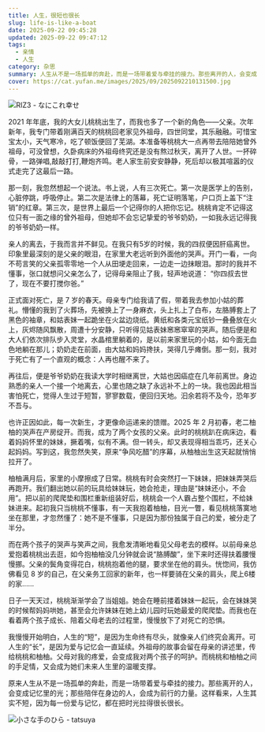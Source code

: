 ```yaml
---
title: 人生，很短也很长
slug: life-is-like-a-boat
date: 2025-09-22 09:45:28
updated: 2025-09-22 09:47:12
tags:
  - 亲情
  - 人生
category: 杂思
summary: 人生从不是一场孤单的奔赴，而是一场带着爱与牵挂的接力。那些离开的人，会变成记忆里的光；那些陪伴在身边的人，会成为前行的力量。
cover: https://cat.yufan.me/images/2025/09/2025092210131500.jpg
---
```


![RIZ3 - なにこれ幸せ](https://cat.yufan.me/images/2025/09/2025092210143100.jpg)

<MusicPlayer netease={4931189} />

2021 年年底，我的大女儿桃桃出生了，而我也多了一个新的角色——父亲。次年新年，我专门带着刚满百天的桃桃回老家见外祖母，四世同堂，其乐融融。可惜宝宝太小，天气寒冷，吃了顿饭便回了芜湖。本准备等桃桃大一点再带去陪陪她曾外祖母，可没曾想，久卧病床的外祖母终究还是没有熬过秋天，离开了人世。一抔碎骨，一路弹唱,敲敲打打,鞭炮齐鸣。老人家生前安安静静，死后却以极其喧嚣的仪式走完了这最后一路。

那一刻，我忽然想起一个说法。书上说，人有三次死亡。第一次是医学上的告别，心脏停跳，呼吸停止。第二次是法律上的落幕，死亡证明落笔，户口页上盖下“注销”的红章。第三次，是世界上最后一个记得你的人把你忘记。桃桃肯定不记得这位只有一面之缘的曾外祖母，但她却不会忘记挚爱的爷爷奶奶，一如我永远记得我的爷爷奶奶一样。

亲人的离去，于我而言并不鲜见。在我只有5岁的时候，我的四叔便因肝癌离世。印象里最深刻的是父亲的眼泪，在家里大老远听到外面他的哭声。开门一看，一向不苟言笑的父亲孤零零地一个人从田埂走回来，一边走一边抹眼泪。那时的我并不懂事，张口就想问父亲怎么了，记得母亲阻止了我，轻声地说道： “你四叔去世了，现在不要打搅你爸。”

正式面对死亡，是 7 岁的春天。母亲专门给我请了假，带着我去参加小姑的葬礼。懵懂的我到了火葬场，先被换上了一身麻衣，头上扎上了白布，左胳膊套上了黑色的袖章，和姑表妹一起跪坐在火盆边烧纸。黄纸和各类元宝纸钞一叠叠放在火上，灰烬随风飘散，周遭十分安静，只听得见姑表妹窸窸窣窣的哭声。随后便是和大人们依次排队步入灵堂，水晶棺里躺着的，是以前来家里玩的小姑，如今面无血色地躺在那儿；奶奶走在前面，由大姑和妈妈搀扶，哭得几乎瘫倒。那一刻，我对于死亡有了一个直观的概念：人再也醒不来了。

再往后，便是爷爷奶奶在我读大学时相继离世，大姑也因癌症在几年前离世。身边熟悉的亲人一个接一个地离去，心里也随之缺了永远补不上的一块。我也因此相当害怕死亡，觉得人生过于短暂，寥寥数载，便回归天地。汩余若将不及今，恐年岁不吾与。

也许正因如此，每一次新生，才更像命运递来的馈赠。2025 年 2 月初春，老二柚柚的哭声在产房绽开。而我，成为了两个女孩的父亲。此时的桃桃趴在病床边，看着妈妈怀里的妹妹，撅着嘴，似有不满。但一转头，却又表现得相当乖巧，还关心起妈妈。写到这，我忽然失笑，原来“争风吃醋”的序幕，从柚柚出生这天起就悄悄拉开了。

柚柚满月后，家里的小摩擦成了日常。桃桃有时会突然打一下妹妹，把妹妹弄哭后再跑开。我们翻出她以前的玩具给妹妹玩，她会抢走，理由是“妹妹还小，不会用”。把以前的爬爬垫和围栏重新组装好后，桃桃会一个人霸占整个围栏，不给妹妹进来。起初我只当桃桃不懂事，有一天我抱着柚柚，目光一瞥，看见桃桃落寞地坐在那里，才忽然懂了：她不是不懂事，只是因为那份独属于自己的爱，被分走了半分。

而在两个孩子的哭声与笑声之间，我愈发清晰地看见父母老去的模样。以前母亲总爱抱着桃桃出去逛，如今抱柚柚没几分钟就会说“胳膊酸”，坐下来时还得扶着腰慢慢挪。父亲的鬓角变得花白，桃桃抱着他的腿，要求坐在他的肩头。恍惚间，我仿佛看见 8 岁的自己，在父亲务工回家的新年，也一样要骑在父亲的肩头，爬上6楼的家……

日子一天天过，桃桃渐渐学会了当姐姐。她会在睡前搂着妹妹一起玩，会在妹妹哭的时候帮妈妈哄她，甚至会允许妹妹在她上幼儿园时玩她最爱的爬爬垫。而我也在看着两个孩子成长、陪着父母老去的过程里，慢慢放下了对死亡的恐惧。

我慢慢开始明白，人生的“短”，是因为生命终有尽头，就像亲人们终究会离开。可人生的“长”，是因为爱与记忆会一直延续。外祖母的故事会留在母亲的讲述里，传给桃桃和柚柚。父母对我的疼爱，会变成我对两个孩子的呵护。而桃桃和柚柚之间的手足情，又会成为她们未来人生里的温暖支撑。

原来人生从不是一场孤单的奔赴，而是一场带着爱与牵挂的接力。那些离开的人，会变成记忆里的光；那些陪伴在身边的人，会成为前行的力量。这样看来，人生其实不短，因为每一份爱与记忆，都在把时光拉得很长很长。

![小さな手のひら - tatsuya](https://cat.yufan.me/images/2025/09/2025092210115900.jpg)
